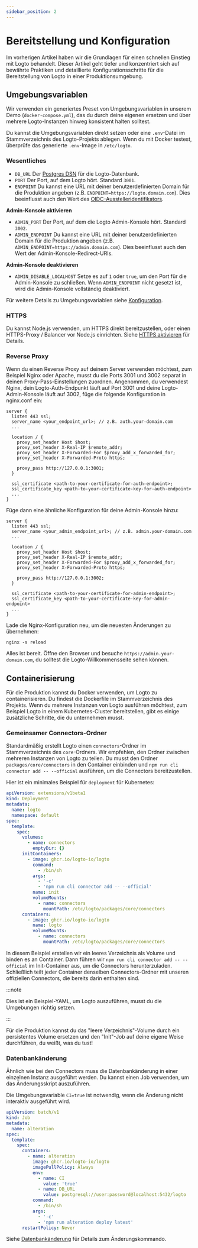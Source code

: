 ```yaml
---
sidebar_position: 2
---
```


# Bereitstellung und Konfiguration

Im vorherigen Artikel haben wir die Grundlagen für einen schnellen Einstieg mit Logto behandelt. Dieser Artikel geht tiefer und konzentriert sich auf bewährte Praktiken und detaillierte Konfigurationsschritte für die Bereitstellung von Logto in einer Produktionsumgebung.

## Umgebungsvariablen

Wir verwenden ein generiertes Preset von Umgebungsvariablen in unserem Demo (`docker-compose.yml`), das du durch deine eigenen ersetzen und über mehrere Logto-Instanzen hinweg konsistent halten solltest.

Du kannst die Umgebungsvariablen direkt setzen oder eine `.env`-Datei im Stammverzeichnis des Logto-Projekts ablegen. Wenn du mit Docker testest, überprüfe das generierte `.env`-Image in `/etc/logto`.

### Wesentliches

- `DB_URL` Der [Postgres DSN](https://www.postgresql.org/docs/14/libpq-connect.html#id-1.7.3.8.3.6) für die Logto-Datenbank.
- `PORT` Der Port, auf dem Logto hört. Standard `3001`.
- `ENDPOINT` Du kannst eine URL mit deiner benutzerdefinierten Domain für die Produktion angeben (z.B. `ENDPOINT=https://logto.domain.com`). Dies beeinflusst auch den Wert des [OIDC-Ausstelleridentifikators](https://openid.net/specs/openid-connect-core-1_0.html#IssuerIdentifier).

**Admin-Konsole aktivieren**

- `ADMIN_PORT` Der Port, auf dem die Logto Admin-Konsole hört. Standard `3002`.
- `ADMIN_ENDPOINT` Du kannst eine URL mit deiner benutzerdefinierten Domain für die Produktion angeben (z.B. `ADMIN_ENDPOINT=https://admin.domain.com`). Dies beeinflusst auch den Wert der Admin-Konsole-Redirect-URIs.

**Admin-Konsole deaktivieren**

- `ADMIN_DISABLE_LOCALHOST` Setze es auf `1` oder `true`, um den Port für die Admin-Konsole zu schließen. Wenn `ADMIN_ENDPOINT` nicht gesetzt ist, wird die Admin-Konsole vollständig deaktiviert.

Für weitere Details zu Umgebungsvariablen siehe [Konfiguration](/concepts/core-service/configuration/).

### HTTPS

Du kannst Node.js verwenden, um HTTPS direkt bereitzustellen, oder einen HTTPS-Proxy / Balancer vor Node.js einrichten. Siehe [HTTPS aktivieren](/concepts/core-service/configuration/#enabling-https) für Details.

### Reverse Proxy

Wenn du einen Reverse Proxy auf deinem Server verwenden möchtest, zum Beispiel Nginx oder Apache, musst du die Ports 3001 und 3002 separat in deinen Proxy-Pass-Einstellungen zuordnen. Angenommen, du verwendest Nginx, dein Logto-Auth-Endpunkt läuft auf Port 3001 und deine Logto-Admin-Konsole läuft auf 3002, füge die folgende Konfiguration in nginx.conf ein:

```
server {
  listen 443 ssl;
  server_name <your_endpoint_url>; // z.B. auth.your-domain.com
  ...

  location / {
    proxy_set_header Host $host;
    proxy_set_header X-Real-IP $remote_addr;
    proxy_set_header X-Forwarded-For $proxy_add_x_forwarded_for;
    proxy_set_header X-Forwarded-Proto https;

    proxy_pass http://127.0.0.1:3001;
  }

  ssl_certificate <path-to-your-certificate-for-auth-endpoint>;
  ssl_certificate_key <path-to-your-certificate-key-for-auth-endpoint>
  ...
}
```

Füge dann eine ähnliche Konfiguration für deine Admin-Konsole hinzu:

```
server {
  listen 443 ssl;
  server_name <your_admin_endpoint_url>; // z.B. admin.your-domain.com
  ...

  location / {
    proxy_set_header Host $host;
    proxy_set_header X-Real-IP $remote_addr;
    proxy_set_header X-Forwarded-For $proxy_add_x_forwarded_for;
    proxy_set_header X-Forwarded-Proto https;

    proxy_pass http://127.0.0.1:3002;
  }

  ssl_certificate <path-to-your-certificate-for-admin-endpoint>;
  ssl_certificate_key <path-to-your-certificate-key-for-admin-endpoint>
  ...
}
```

Lade die Nginx-Konfiguration neu, um die neuesten Änderungen zu übernehmen:

```
nginx -s reload
```

Alles ist bereit. Öffne den Browser und besuche `https://admin.your-domain.com`, du solltest die Logto-Willkommensseite sehen können.

## Containerisierung

Für die Produktion kannst du Docker verwenden, um Logto zu containerisieren. Du findest die Dockerfile im Stammverzeichnis des Projekts. Wenn du mehrere Instanzen von Logto ausführen möchtest, zum Beispiel Logto in einem Kubernetes-Cluster bereitstellen, gibt es einige zusätzliche Schritte, die du unternehmen musst.

### Gemeinsamer Connectors-Ordner

Standardmäßig erstellt Logto einen `connectors`-Ordner im Stammverzeichnis des `core`-Ordners. Wir empfehlen, den Ordner zwischen mehreren Instanzen von Logto zu teilen. Du musst den Ordner `packages/core/connectors` in den Container einbinden und `npm run cli connector add -- --official` ausführen, um die Connectors bereitzustellen.

Hier ist ein minimales Beispiel für `deployment` für Kubernetes:

```yaml
apiVersion: extensions/v1beta1
kind: Deployment
metadata:
  name: logto
  namespace: default
spec:
  template:
    spec:
      volumes:
        - name: connectors
          emptyDir: {}
      initContainers:
        - image: ghcr.io/logto-io/logto
          command:
            - /bin/sh
          args:
            - '-c'
            - 'npm run cli connector add -- --official'
          name: init
          volumeMounts:
            - name: connectors
              mountPath: /etc/logto/packages/core/connectors
      containers:
        - image: ghcr.io/logto-io/logto
          name: logto
          volumeMounts:
            - name: connectors
              mountPath: /etc/logto/packages/core/connectors
```

In diesem Beispiel erstellen wir ein leeres Verzeichnis als Volume und binden es an Container. Dann führen wir `npm run cli connector add -- --official` im Init-Container aus, um die Connectors herunterzuladen. Schließlich teilt jeder Container denselben Connectors-Ordner mit unseren offiziellen Connectors, die bereits darin enthalten sind.

:::note

Dies ist ein Beispiel-YAML, um Logto auszuführen, musst du die Umgebungen richtig setzen.

:::

Für die Produktion kannst du das "leere Verzeichnis"-Volume durch ein persistentes Volume ersetzen und den "Init"-Job auf deine eigene Weise durchführen, du weißt, was du tust!

### Datenbankänderung

Ähnlich wie bei den Connectors muss die Datenbankänderung in einer einzelnen Instanz ausgeführt werden. Du kannst einen Job verwenden, um das Änderungsskript auszuführen.

Die Umgebungsvariable `CI=true` ist notwendig, wenn die Änderung nicht interaktiv ausgeführt wird.

```yaml
apiVersion: batch/v1
kind: Job
metadata:
  name: alteration
spec:
  template:
    spec:
      containers:
        - name: alteration
          image: ghcr.io/logto-io/logto
          imagePullPolicy: Always
          env:
            - name: CI
              value: 'true'
            - name: DB_URL
              value: postgresql://user:password@localhost:5432/logto
          command:
            - /bin/sh
          args:
            - '-c'
            - 'npm run alteration deploy latest'
      restartPolicy: Never
```

Siehe [Datenbankänderung](/logto-oss/using-cli/database-alteration/) für Details zum Änderungskommando.
